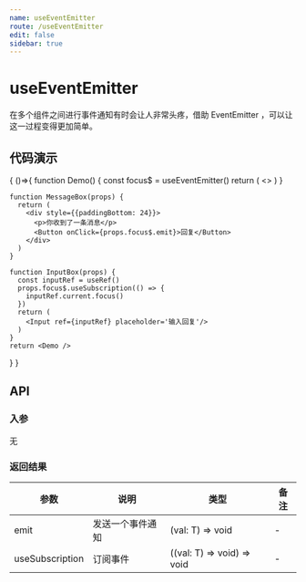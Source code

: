```yaml
---
name: useEventEmitter
route: /useEventEmitter
edit: false
sidebar: true
---
```




# useEventEmitter

在多个组件之间进行事件通知有时会让人非常头疼，借助 EventEmitter ，可以让这一过程变得更加简单。

## 代码演示

<Playground>
{
  ()=>{
    function Demo() {
      const focus$ = useEventEmitter()
      return (
        <>
          <MessageBox focus$={focus$}/>
          <InputBox focus$={focus$}/>
        </>
      )
    }

    function MessageBox(props) {
      return (
        <div style={{paddingBottom: 24}}>
          <p>你收到了一条消息</p>
          <Button onClick={props.focus$.emit}>回复</Button>
        </div>
      )
    }

    function InputBox(props) {
      const inputRef = useRef()
      props.focus$.useSubscription(() => {
        inputRef.current.focus()
      })
      return (
        <Input ref={inputRef} placeholder='输入回复'/>
      )
    }
    return <Demo />
  }
}
</Playground>

## API

### 入参

无

### 返回结果

| 参数         | 说明         | 类型                 |  备注            |
|--------------|--------------|----------------------|---------------|
| emit         | 发送一个事件通知 | (val: T) => void       | - |
| useSubscription | 订阅事件    | ((val: T) => void) => void     | - |
